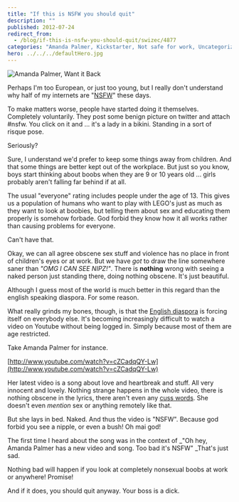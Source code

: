 ```yaml
---
title: "If this is NSFW you should quit"
description: ""
published: 2012-07-24
redirect_from:
  - /blog/if-this-is-nsfw-you-should-quit/swizec/4877
categories: "Amanda Palmer, Kickstarter, Not safe for work, Uncategorized, video, YouTube"
hero: ../../../defaultHero.jpg
---
```


![Amanda Palmer, Want it Back](https://swizec.com/wp-content/uploads/2012/07/amanda-palmer-want-it-back.png)

Perhaps I'm too European, or just too young, but I really don't understand why half of my internets are "[NSFW](http://en.wikipedia.org/wiki/Not_safe_for_work)" these days.

To make matters worse, people have started doing it themselves. Completely voluntarily. They post some benign picture on twitter and attach #nsfw. You click on it and ... it's a lady in a bikini. Standing in a sort of risque pose.

Seriously?

Sure, I understand we'd prefer to keep some things away from children. And that some things are better kept out of the workplace. But just so you know, boys start thinking about boobs when they are 9 or 10 years old ... girls probably aren't falling far behind if at all.

The usual "everyone" rating includes people under the age of 13. This gives us a population of humans who want to play with LEGO's just as much as they want to look at boobies, but telling them about sex and educating them properly is somehow forbade. God forbid they know how it all works rather than causing problems for everyone.

Can't have that.

Okay, we can all agree obscene sex stuff and violence has no place in front of children's eyes or at work. But we have _got_ to draw the line somewhere saner than _"OMG I CAN SEE NIPZ!"_. There is **nothing** wrong with seeing a naked person just standing there, doing nothing obscene. It's just beautiful.

Although I guess most of the world is much better in this regard than the english speaking diaspora. For some reason.

What really grinds my bones, though, is that the [English diaspora](http://en.wikipedia.org/wiki/English_people) is forcing itself on everybody else. It's becoming increasingly difficult to watch a video on Youtube without being logged in. Simply because most of them are age restricted.

Take Amanda Palmer for instance.

[http://www.youtube.com/watch?v=cZCadqQY-Lw](http://www.youtube.com/watch?v=cZCadqQY-Lw)

Her latest video is a song about love and heartbreak and stuff. All very innocent and lovely. Nothing strange happens in the whole video, there is nothing obscene in the lyrics, there aren't even any [cuss words](http://en.wikipedia.org/wiki/Profanity). She doesn't even _mention_ sex or anything remotely like that.

But she lays in bed. Naked. And thus the video is "NSFW". Because god forbid you see a nipple, or even a bush! Oh mai god!

The first time I heard about the song was in the context of \_"Oh hey, Amanda Palmer has a new video and song. Too bad it's NSFW" \_That's just sad.

Nothing bad will happen if you look at completely nonsexual boobs at work or anywhere! Promise!

And if it does, you should quit anyway. Your boss is a dick.
